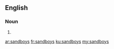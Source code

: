 ==English==

===Noun===
{{head|en}}

# {{plural of|sandboy}}

[[ar:sandboys]]
[[fr:sandboys]]
[[ku:sandboys]]
[[my:sandboys]]